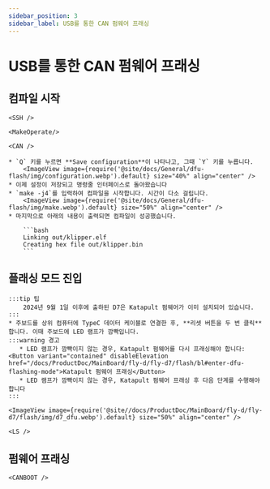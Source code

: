 ```yaml
---
sidebar_position: 3
sidebar_label: USB를 통한 CAN 펌웨어 프래싱
---
```




# USB를 통한 CAN 펌웨어 프래싱

## 컴파일 시작

    <SSH />

    <MakeOperate/>

    <CAN />

    * `Q` 키를 누르면 **Save configuration**이 나타나고, 그때 `Y` 키를 누릅니다.
        <ImageView image={require('@site/docs/General/dfu-flash/img/configuration.webp').default} size="40%" align="center" />
    * 이제 설정이 저장되고 명령줄 인터페이스로 돌아왔습니다
    * `make -j4`를 입력하여 컴파일을 시작합니다. 시간이 다소 걸립니다.
        <ImageView image={require('@site/docs/General/dfu-flash/img/make.webp').default} size="50%" align="center" />
    * 마지막으로 아래의 내용이 출력되면 컴파일이 성공했습니다.

        ```bash
        Linking out/klipper.elf
        Creating hex file out/klipper.bin
        ```

## 플래싱 모드 진입

    :::tip 팁
        2024년 9월 1일 이후에 출하된 D7은 Katapult 펌웨어가 이미 설치되어 있습니다.
    :::
    * 주보드를 상위 컴퓨터에 TypeC 데이터 케이블로 연결한 후, **리셋 버튼을 두 번 클릭**합니다. 이때 주보드에 LED 램프가 깜빡입니다.
    :::warning 경고
       * LED 램프가 깜빡이지 않는 경우, Katapult 펌웨어를 다시 프래싱해야 합니다: <Button variant="contained" disableElevation href="/docs/ProductDoc/MainBoard/fly-d/fly-d7/flash/bl#enter-dfu-flashing-mode">Katapult 펌웨어 프래싱</Button>
       * LED 램프가 깜빡이지 않는 경우, Katapult 펌웨어 프래싱 후 다음 단계를 수행해야 합니다
    :::

    <ImageView image={require('@site//docs/ProductDoc/MainBoard/fly-d/fly-d7/flash/img/d7_dfu.webp').default} size="50%" align="center" />

    <LS />

## 펌웨어 프래싱

    <CANBOOT />
